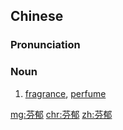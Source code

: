 ==Chinese==
{{zh-forms}}

===Pronunciation===
{{zh-pron
|m=fēnyù
|c=fan1 juk1
|cat=n
}}

===Noun===
{{zh-noun}}

# [[fragrance]], [[perfume]]

[[mg:芬郁]]
[[chr:芬郁]]
[[zh:芬郁]]